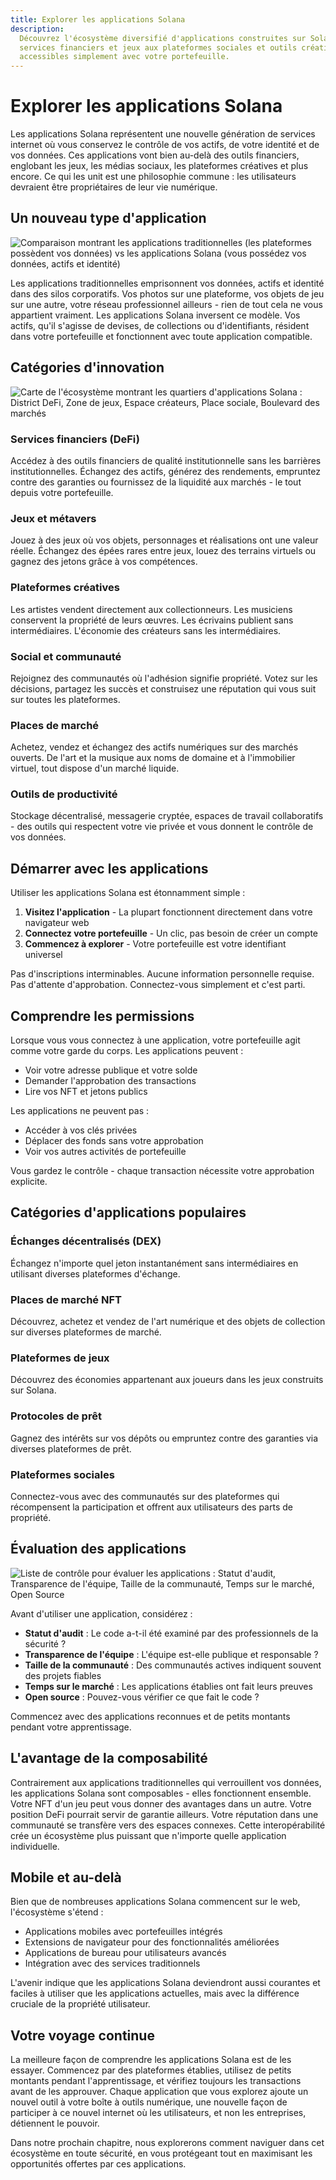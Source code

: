 ```yaml
---
title: Explorer les applications Solana
description:
  Découvrez l'écosystème diversifié d'applications construites sur Solana - des
  services financiers et jeux aux plateformes sociales et outils créatifs, tous
  accessibles simplement avec votre portefeuille.
---
```


# Explorer les applications Solana

Les applications Solana représentent une nouvelle génération de services
internet où vous conservez le contrôle de vos actifs, de votre identité et de
vos données. Ces applications vont bien au-delà des outils financiers, englobant
les jeux, les médias sociaux, les plateformes créatives et plus encore. Ce qui
les unit est une philosophie commune : les utilisateurs devraient être
propriétaires de leur vie numérique.

## Un nouveau type d'application

![Comparaison montrant les applications traditionnelles (les plateformes possèdent vos données) vs les applications Solana (vous possédez vos données, actifs et identité)](/images/learn/a_new_kind_of_application.webp)

Les applications traditionnelles emprisonnent vos données, actifs et identité
dans des silos corporatifs. Vos photos sur une plateforme, vos objets de jeu sur
une autre, votre réseau professionnel ailleurs - rien de tout cela ne vous
appartient vraiment. Les applications Solana inversent ce modèle. Vos actifs,
qu'il s'agisse de devises, de collections ou d'identifiants, résident dans votre
portefeuille et fonctionnent avec toute application compatible.

## Catégories d'innovation

![Carte de l'écosystème montrant les quartiers d'applications Solana : District DeFi, Zone de jeux, Espace créateurs, Place sociale, Boulevard des marchés](/images/learn/categories_of_innovation.webp)

### Services financiers (DeFi)

Accédez à des outils financiers de qualité institutionnelle sans les barrières
institutionnelles. Échangez des actifs, générez des rendements, empruntez contre
des garanties ou fournissez de la liquidité aux marchés - le tout depuis votre
portefeuille.

### Jeux et métavers

Jouez à des jeux où vos objets, personnages et réalisations ont une valeur
réelle. Échangez des épées rares entre jeux, louez des terrains virtuels ou
gagnez des jetons grâce à vos compétences.

### Plateformes créatives

Les artistes vendent directement aux collectionneurs. Les musiciens conservent
la propriété de leurs œuvres. Les écrivains publient sans intermédiaires.
L'économie des créateurs sans les intermédiaires.

### Social et communauté

Rejoignez des communautés où l'adhésion signifie propriété. Votez sur les
décisions, partagez les succès et construisez une réputation qui vous suit sur
toutes les plateformes.

### Places de marché

Achetez, vendez et échangez des actifs numériques sur des marchés ouverts. De
l'art et la musique aux noms de domaine et à l'immobilier virtuel, tout dispose
d'un marché liquide.

### Outils de productivité

Stockage décentralisé, messagerie cryptée, espaces de travail collaboratifs -
des outils qui respectent votre vie privée et vous donnent le contrôle de vos
données.

## Démarrer avec les applications

Utiliser les applications Solana est étonnamment simple :

1. **Visitez l'application** - La plupart fonctionnent directement dans votre
   navigateur web
2. **Connectez votre portefeuille** - Un clic, pas besoin de créer un compte
3. **Commencez à explorer** - Votre portefeuille est votre identifiant universel

Pas d'inscriptions interminables. Aucune information personnelle requise. Pas
d'attente d'approbation. Connectez-vous simplement et c'est parti.

## Comprendre les permissions

Lorsque vous vous connectez à une application, votre portefeuille agit comme
votre garde du corps. Les applications peuvent :

- Voir votre adresse publique et votre solde
- Demander l'approbation des transactions
- Lire vos NFT et jetons publics

Les applications ne peuvent pas :

- Accéder à vos clés privées
- Déplacer des fonds sans votre approbation
- Voir vos autres activités de portefeuille

Vous gardez le contrôle - chaque transaction nécessite votre approbation
explicite.

## Catégories d'applications populaires

### Échanges décentralisés (DEX)

Échangez n'importe quel jeton instantanément sans intermédiaires en utilisant
diverses plateformes d'échange.

### Places de marché NFT

Découvrez, achetez et vendez de l'art numérique et des objets de collection sur
diverses plateformes de marché.

### Plateformes de jeux

Découvrez des économies appartenant aux joueurs dans les jeux construits sur
Solana.

### Protocoles de prêt

Gagnez des intérêts sur vos dépôts ou empruntez contre des garanties via
diverses plateformes de prêt.

### Plateformes sociales

Connectez-vous avec des communautés sur des plateformes qui récompensent la
participation et offrent aux utilisateurs des parts de propriété.

## Évaluation des applications

![Liste de contrôle pour évaluer les applications : Statut d'audit, Transparence de l'équipe, Taille de la communauté, Temps sur le marché, Open Source](/images/learn/evaluating_applications.webp)

Avant d'utiliser une application, considérez :

- **Statut d'audit** : Le code a-t-il été examiné par des professionnels de la
  sécurité ?
- **Transparence de l'équipe** : L'équipe est-elle publique et responsable ?
- **Taille de la communauté** : Des communautés actives indiquent souvent des
  projets fiables
- **Temps sur le marché** : Les applications établies ont fait leurs preuves
- **Open source** : Pouvez-vous vérifier ce que fait le code ?

Commencez avec des applications reconnues et de petits montants pendant votre
apprentissage.

## L'avantage de la composabilité

Contrairement aux applications traditionnelles qui verrouillent vos données, les
applications Solana sont composables - elles fonctionnent ensemble. Votre NFT
d'un jeu peut vous donner des avantages dans un autre. Votre position DeFi
pourrait servir de garantie ailleurs. Votre réputation dans une communauté se
transfère vers des espaces connexes. Cette interopérabilité crée un écosystème
plus puissant que n'importe quelle application individuelle.

## Mobile et au-delà

Bien que de nombreuses applications Solana commencent sur le web, l'écosystème
s'étend :

- Applications mobiles avec portefeuilles intégrés
- Extensions de navigateur pour des fonctionnalités améliorées
- Applications de bureau pour utilisateurs avancés
- Intégration avec des services traditionnels

L'avenir indique que les applications Solana deviendront aussi courantes et
faciles à utiliser que les applications actuelles, mais avec la différence
cruciale de la propriété utilisateur.

## Votre voyage continue

La meilleure façon de comprendre les applications Solana est de les essayer.
Commencez par des plateformes établies, utilisez de petits montants pendant
l'apprentissage, et vérifiez toujours les transactions avant de les approuver.
Chaque application que vous explorez ajoute un nouvel outil à votre boîte à
outils numérique, une nouvelle façon de participer à ce nouvel internet où les
utilisateurs, et non les entreprises, détiennent le pouvoir.

Dans notre prochain chapitre, nous explorerons comment naviguer dans cet
écosystème en toute sécurité, en vous protégeant tout en maximisant les
opportunités offertes par ces applications.